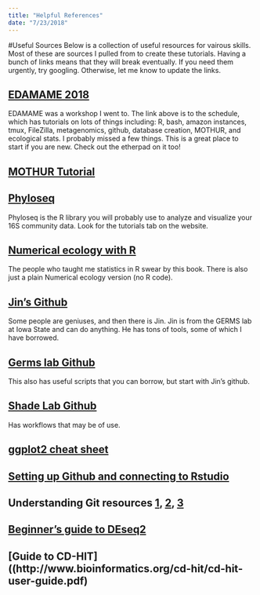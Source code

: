 ```yaml
---
title: "Helpful References"
date: "7/23/2018"
---
```


#Useful Sources
Below is a collection of useful resources for vairous skills. Most of these are sources I pulled from to create these tutorials.
Having a bunch of links means that they will break eventually. If you need them urgently, try googling. Otherwise, let me know to update the links.

## [EDAMAME 2018](https://github.com/edamame-course/2018-Tutorials/wiki/Schedule-EDAMAME-2018#-sunday-24-june-2018)
EDAMAME was a workshop I went to. The link above is to the schedule, which has tutorials on lots of things including: R, bash, amazon instances, tmux, FileZilla, metagenomics, github, database creation, MOTHUR, and ecological stats. I probably missed a few things. This is a great place to start if you are new. Check out the etherpad on it too!

## [MOTHUR Tutorial](https://mothur.org/wiki/EDAMAME)

## [Phyloseq](https://joey711.github.io/phyloseq/)
Phyloseq is the R library you will probably use to analyze and visualize your 16S community data. Look for the tutorials tab on the website.

## [Numerical ecology with R](http://www.ievbras.ru/ecostat/Kiril/R/Biblio/R_eng/Numerical%20Ecology%20with%20R%20(use%20R).pdf)
The people who taught me statistics in R swear by this book. There is also just a plain Numerical ecology version (no R code).

## [Jin's Github](https://github.com/metajinomics)
Some people are geniuses, and then there is Jin. Jin is from the GERMS lab at Iowa State and can do anything. He has tons of tools, some of which I have borrowed.

## [Germs lab Github](https://github.com/germs-lab)
This also has useful scripts that you can borrow, but start with Jin's github.

## [Shade Lab Github](https://github.com/ShadeLab)
Has workflows that may be of use.

## [ggplot2 cheat sheet](https://www.rstudio.com/wp-content/uploads/2015/03/ggplot2-cheatsheet.pdf)

## [Setting up Github and connecting to Rstudio](https://resources.github.com/articles/github-and-rstudio/)

## Understanding Git resources [1](https://www.sbf5.com/~cduan/technical/git/), [2](http://gitolite.com/gcs.html#), [3](http://eagain.net/articles/git-for-computer-scientists/)

## [Beginner's guide to DEseq2](https://bioc.ism.ac.jp/packages/2.14/bioc/vignettes/DESeq2/inst/doc/beginner.pdf)

## [Guide to CD-HIT]((http://www.bioinformatics.org/cd-hit/cd-hit-user-guide.pdf)
